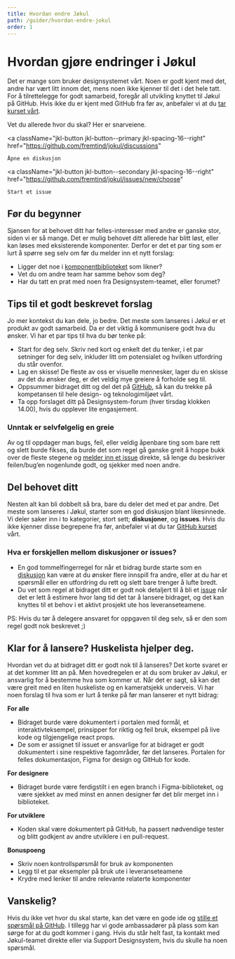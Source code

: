 ```yaml
---
title: Hvordan endre Jøkul
path: /guider/hvordan-endre-jokul
order: 1
---
```


# Hvordan gjøre endringer i Jøkul

Det er mange som bruker designsystemet vårt. Noen er godt kjent med det, andre har vært litt innom det, mens noen ikke kjenner til det i det hele tatt. For å tilrettelegge for godt samarbeid, foregår all utvikling knyttet til Jøkul på GitHub. Hvis ikke du er kjent med GitHub fra før av, anbefaler vi at du [tar kurset vårt](https://www.figma.com/proto/HOmcpKHfjHnS9f8397hfxU/Github-for-Designere?page-id=0%3A1&node-id=1%3A2&viewport=260%2C48%2C0.1&scaling=scale-down-width&starting-point-node-id=1%3A2).

<p className="jkl-small jkl-spacing-12--bottom">Vet du allerede hvor du skal? Her er snarveiene.</p>

<a
    className="jkl-button jkl-button--primary jkl-spacing-16--right"
    href="https://github.com/fremtind/jokul/discussions"
>
    Åpne en diskusjon
</a>

<a
    className="jkl-button jkl-button--secondary jkl-spacing-16--right"
    href="https://github.com/fremtind/jokul/issues/new/choose"
>
    Start et issue
</a>

## Før du begynner

Sjansen for at behovet ditt har felles-interesser med andre er ganske stor, siden vi er så mange. Det er mulig behovet ditt allerede har blitt løst, eller kan løses med eksisterende komponenter. Derfor er det et par ting som er lurt å spørre seg selv om før du melder inn et nytt forslag:

-   Ligger det noe i [komponentbiblioteket](https://jokul.fremtind.no/komponenter/accordion) som likner?
-   Vet du om andre team har samme behov som deg?
-   Har du tatt en prat med noen fra Designsystem-teamet, eller forumet?

<PortalImage
    src="/assets/kom-i-gang/bidra-figma-components.png"
    caption="Bredde i komponentbiblioteket: Vi ønsker å dekke funksjonelle behov gjennom felles komponenter så langt det rekker, derfor er det lurt å sjekke hva som finnes før man eventuelt lager noe nytt."
/>

## Tips til et godt beskrevet forslag

Jo mer kontekst du kan dele, jo bedre. Det meste som lanseres i Jøkul er et produkt av godt samarbeid. Da er det viktig å kommunisere godt hva du ønsker. Vi har et par tips til hva du bør tenke på:

-   Start for deg selv. Skriv ned kort og enkelt det du tenker, i et par setninger for deg selv, inkluder litt om potensialet og hvilken utfordring du står ovenfor.
-   Lag en skisse! De fleste av oss er visuelle mennesker, lager du en skisse av det du ønsker deg, er det veldig mye greiere å forholde seg til.
-   Oppsummer bidraget ditt og del det på [GitHub](https://github.com/fremtind/jokul/discussions), så kan du trekke på kompetansen til hele design- og teknologimiljøet vårt.
-   Ta opp forslaget ditt på Designsystem-forum (hver tirsdag klokken 14.00), hvis du opplever lite engasjement.

### Unntak er selvfølgelig en greie

Av og til oppdager man bugs, feil, eller veldig åpenbare ting som bare rett og slett burde fikses, da burde det som regel gå ganske greit å hoppe bukk over de fleste stegene og [melder inn et issue](https://github.com/fremtind/jokul/issues/new?assignees=&labels=%F0%9F%90%9D+bug&template=feilmelding.md&title=Feil%3A+) direkte, så lenge du beskriver feilen/bug’en nogenlunde godt, og sjekker med noen andre.

<PortalImage
    src="/assets/kom-i-gang/bidra-forslag.png"
    caption="Detaljerte forslag: Ved å utbrodere forslaget ditt med formål, utfordringer og egen tilnærming til hvordan du vil løse utfordringen eller behovet du har støtt på, er det enklere for andre å hjelpe til."
/>

## Del behovet ditt

Nesten alt kan bli dobbelt så bra, bare du deler det med et par andre. Det meste som lanseres i Jøkul, starter som en god diskusjon blant likesinnede. Vi deler saker inn i to kategorier, stort sett; **diskusjoner**, og **issues**. Hvis du ikke kjenner disse begrepene fra før, anbefaler vi at du tar [GitHub kurset](https://www.figma.com/proto/HOmcpKHfjHnS9f8397hfxU/Github-for-Designere?page-id=0%3A1&node-id=1%3A2&viewport=260%2C48%2C0.1&scaling=scale-down-width&starting-point-node-id=1%3A2) vårt.

### Hva er forskjellen mellom diskusjoner or issues?

-   En god tommelfingerregel for når et bidrag burde starte som en [diskusjon](https://github.com/fremtind/jokul/discussions) kan være at du ønsker flere innspill fra andre, eller at du har et spørsmål eller en utfordring du rett og slett bare trenger å lufte bredt.
-   Du vet som regel at bidraget ditt er godt nok detaljert til å bli et [issue](https://github.com/fremtind/jokul/issues/new/choose) når det er lett å estimere hvor lang tid det tar å lansere bidraget, og det kan knyttes til et behov i et aktivt prosjekt ute hos leveranseteamene.

<p className="jkl-small jkl-spacing-12--bottom">
    PS: Hvis du tør å delegere ansvaret for oppgaven til deg selv, så er den som regel godt nok beskrevet ;)
</p>

<PortalImage
    src="/assets/kom-i-gang/bidra-discussions.png"
    caption="Samskaping: Ved å åpne opp forslagene våre til alle som jobber med designsystemet, kan vi trekke på bredden av kompetansen til alle i design og teknologimiljøet i organisasjonen."
/>

## Klar for å lansere? Huskelista hjelper deg.

Hvordan vet du at bidraget ditt er godt nok til å lanseres? Det korte svaret er at det kommer litt an på. Men hovedregelen er at du som bruker av Jøkul, er ansvarlig for å bestemme hva som kommer ut. Når det er sagt, så kan det være greit med en liten huskeliste og en kameratsjekk underveis. Vi har noen forslag til hva som er lurt å tenke på før man lanserer et nytt bidrag:

**For alle**

-   Bidraget burde være dokumentert i portalen med formål, et interaktivteksempel, prinsipper for riktig og feil bruk, eksempel på live kode og tilgjengelige react props.
-   De som er assignet til issuet er ansvarlige for at bidraget er godt dokumentert i sine respektive fagområder, før det lanseres. Portalen for felles dokumentasjon, Figma for design og GitHub for kode.

**For designere**

-   Bidraget burde være ferdigstilt i en egen branch i Figma-biblioteket, og være sjekket av med minst en annen designer før det blir merget inn i biblioteket.

**For utviklere**

-   Koden skal være dokumentert på GitHub, ha passert nødvendige tester og blitt godkjent av andre utviklere i en pull-request.

**Bonuspoeng**

-   Skriv noen kontrollspørsmål for bruk av komponenten
-   Legg til et par eksempler på bruk ute i leveranseteamene
-   Krydre med lenker til andre relevante relaterte komponenter

## Vanskelig?

Hvis du ikke vet hvor du skal starte, kan det være en gode ide og [stille et spørsmål på GitHub](https://github.com/fremtind/jokul/discussions/categories/spørsmål-og-svar). I tillegg har vi gode ambassadører på plass som kan sørge for at du godt kommer i gang. Hvis du står helt fast, ta kontakt med Jøkul-teamet direkte eller via Support Designsystem, hvis du skulle ha noen spørsmål.
